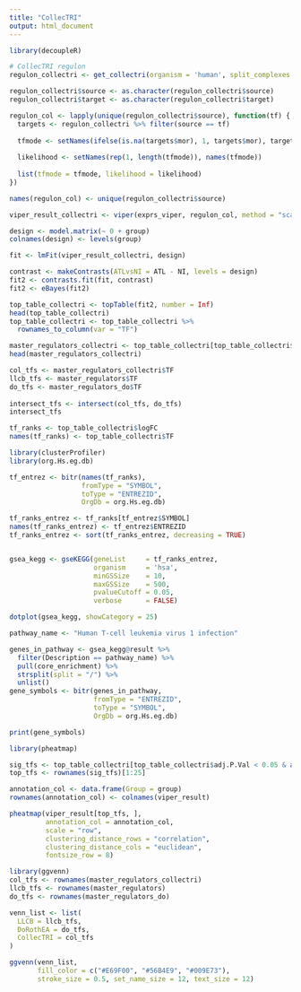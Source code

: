 ```yaml
---
title: "CollecTRI"
output: html_document
---
```


```r
library(decoupleR)

# CollecTRI regulon
regulon_collectri <- get_collectri(organism = 'human', split_complexes = FALSE)

regulon_collectri$source <- as.character(regulon_collectri$source)
regulon_collectri$target <- as.character(regulon_collectri$target)
```

```r
regulon_col <- lapply(unique(regulon_collectri$source), function(tf) {
  targets <- regulon_collectri %>% filter(source == tf)
  
  tfmode <- setNames(ifelse(is.na(targets$mor), 1, targets$mor), targets$target)
  
  likelihood <- setNames(rep(1, length(tfmode)), names(tfmode))
  
  list(tfmode = tfmode, likelihood = likelihood)
})

names(regulon_col) <- unique(regulon_collectri$source)
```

```r
viper_result_collectri <- viper(exprs_viper, regulon_col, method = "scale")
```
```r
design <- model.matrix(~ 0 + group)
colnames(design) <- levels(group)

fit <- lmFit(viper_result_collectri, design)

contrast <- makeContrasts(ATLvsNI = ATL - NI, levels = design)
fit2 <- contrasts.fit(fit, contrast)
fit2 <- eBayes(fit2)

top_table_collectri <- topTable(fit2, number = Inf)
head(top_table_collectri)
top_table_collectri <- top_table_collectri %>%
  rownames_to_column(var = "TF")
```

```r
master_regulators_collectri <- top_table_collectri[top_table_collectri$adj.P.Val < 0.05 & abs(top_table_collectri$logFC) > 1, ]
head(master_regulators_collectri)
```

```r
col_tfs <- master_regulators_collectri$TF
llcb_tfs <- master_regulators$TF
do_tfs <- master_regulators_do$TF
 
intersect_tfs <- intersect(col_tfs, do_tfs)
intersect_tfs
```


```r
tf_ranks <- top_table_collectri$logFC
names(tf_ranks) <- top_table_collectri$TF

library(clusterProfiler)
library(org.Hs.eg.db)

tf_entrez <- bitr(names(tf_ranks), 
                  fromType = "SYMBOL", 
                  toType = "ENTREZID", 
                  OrgDb = org.Hs.eg.db)

tf_ranks_entrez <- tf_ranks[tf_entrez$SYMBOL]
names(tf_ranks_entrez) <- tf_entrez$ENTREZID
tf_ranks_entrez <- sort(tf_ranks_entrez, decreasing = TRUE)


gsea_kegg <- gseKEGG(geneList     = tf_ranks_entrez,
                     organism     = 'hsa',
                     minGSSize    = 10,
                     maxGSSize    = 500,
                     pvalueCutoff = 0.05,
                     verbose      = FALSE)

dotplot(gsea_kegg, showCategory = 25)
```

```r
pathway_name <- "Human T-cell leukemia virus 1 infection"

genes_in_pathway <- gsea_kegg@result %>%
  filter(Description == pathway_name) %>%
  pull(core_enrichment) %>%
  strsplit(split = "/") %>%
  unlist()
gene_symbols <- bitr(genes_in_pathway,
                     fromType = "ENTREZID",
                     toType = "SYMBOL",
                     OrgDb = org.Hs.eg.db)

print(gene_symbols)
```

```r
library(pheatmap)

sig_tfs <- top_table_collectri[top_table_collectri$adj.P.Val < 0.05 & abs(top_table_collectri$logFC) > 1, ]
top_tfs <- rownames(sig_tfs)[1:25]

annotation_col <- data.frame(Group = group)
rownames(annotation_col) <- colnames(viper_result)

pheatmap(viper_result[top_tfs, ],
         annotation_col = annotation_col,
         scale = "row", 
         clustering_distance_rows = "correlation",
         clustering_distance_cols = "euclidean",
         fontsize_row = 8)
```

```r
library(ggvenn)
col_tfs <- rownames(master_regulators_collectri)
llcb_tfs <- rownames(master_regulators)
do_tfs <- rownames(master_regulators_do)

venn_list <- list(
  LLCB = llcb_tfs,
  DoRothEA = do_tfs,
  CollecTRI = col_tfs
)

ggvenn(venn_list,
       fill_color = c("#E69F00", "#56B4E9", "#009E73"),
       stroke_size = 0.5, set_name_size = 12, text_size = 12)
```

